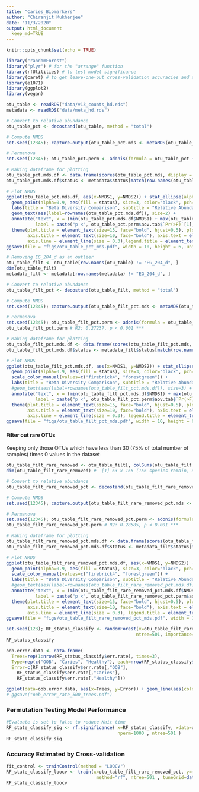 ```yaml
---
title: "Caries_Biomarkers"
author: "Chiranjit Mukherjee"
date: "11/3/2020"
output: html_document
  keep_md=TRUE
---
```


```r
knitr::opts_chunk$set(echo = TRUE)
```

```r
library("randomForest")
library("plyr") # for the "arrange" function
library(rfUtilities) # to test model significance
library(caret) # to get leave-one-out cross-validation accuracies and also contains the nearZeroVar function
library(e1071)
library(ggplot2)
library(vegan)
```


```r
otu_table <- readRDS("data/v13_counts_hd.rds")
metadata <- readRDS("data/meta_hd.rds")
```



```r

# Convert to relative abundance
otu_table_pct <- decostand(otu_table, method = "total")

# Compute NMDS
set.seed(12345); capture.output(otu_table_pct.mds <- metaMDS(otu_table_pct, trymax = 200, autotransform = F, wascores = F))

# Permanova
set.seed(12345); otu_table_pct.perm <- adonis(formula = otu_table_pct ~ metadata$status) # R2 0.25679, p < 0.001***

# Making dataframe for plotting
otu_table_pct.mds.df <- data.frame(scores(otu_table_pct.mds, display = 'sites'))
otu_table_pct.mds.df$status <- metadata$status[match(row.names(otu_table_pct.mds.df), row.names(metadata))]
```


```r
# Plot NMDS
ggplot(otu_table_pct.mds.df, aes(x=NMDS1, y=NMDS2)) + stat_ellipse(alpha=0.8, aes(color=status), show.legend = F, lwd=0.2) + 
  geom_point(alpha=0.9, aes(fill = status), size=3, color="black", pch=21, stroke=0.2) + scale_fill_manual(values=c("firebrick4", "forestgreen")) + scale_color_manual(values=c("firebrick4", "forestgreen")) + 
  labs(title = "Beta Diversity Comparison", subtitle = "Relative Abundance", fill="Subject state") +
  geom_text(aes(label=rownames(otu_table_pct.mds.df)), size=2) + 
  annotate("text", x = (min(otu_table_pct.mds.df$NMDS1) + max(otu_table_pct.mds.df$NMDS1))/2, y = max(otu_table_pct.mds.df$NMDS2)+0.1, 
           label = paste("p <", otu_table_pct.perm$aov.tab$`Pr(>F)`[1], "(PERMANOVA)", sep=" ")) + theme_classic() +
  theme(plot.title = element_text(size=15, face="bold", hjust=0.5), plot.subtitle = element_text(size=10, hjust=0.5), 
        axis.title = element_text(size=10, face="bold"), axis.text = element_text(size=8, face="bold"), legend.position="bottom", 
        axis.line = element_line(size = 0.3),legend.title = element_text(size=13, face="bold"), legend.text = element_text(size = 11))
ggsave(file = "figs/otu_table_pct_mds.pdf", width = 10, height = 6, units = "in")
```




```r
# Removing EG_204_d as an outlier
otu_table_filt <- otu_table[row.names(otu_table) != "EG_204_d", ]
dim(otu_table_filt)
metadata_filt <- metadata[row.names(metadata) != "EG_204_d", ]
```

```r
# Convert to relative abundance
otu_table_filt_pct <- decostand(otu_table_filt, method = "total")

# Compute NMDS
set.seed(12345); capture.output(otu_table_filt_pct.mds <- metaMDS(otu_table_filt_pct, trymax = 200, autotransform = F, wascores = F))

# Permanova
set.seed(12345); otu_table_filt_pct.perm <- adonis(formula = otu_table_filt_pct ~ metadata_filt$status) # R2 0.25679, p < 0.001***
otu_table_filt_pct.perm # R2: 0.27237, p < 0.001 ***

# Making dataframe for plotting
otu_table_filt_pct.mds.df <- data.frame(scores(otu_table_filt_pct.mds, display = 'sites'))
otu_table_filt_pct.mds.df$status <- metadata_filt$status[match(row.names(otu_table_filt_pct.mds.df), row.names(metadata_filt))]
```

```r

# Plot NMDS
ggplot(otu_table_filt_pct.mds.df, aes(x=NMDS1, y=NMDS2)) + stat_ellipse(alpha=0.8, aes(color=status), show.legend = F, lwd=0.2) + 
  geom_point(alpha=0.9, aes(fill = status), size=3, color="black", pch=21, stroke=0.2) + scale_fill_manual(values=c("firebrick4", "forestgreen")) +
  scale_color_manual(values=c("firebrick4", "forestgreen")) + 
  labs(title = "Beta Diversity Comparison", subtitle = "Relative Abundance", fill="Subject state") +
  #geom_text(aes(label=rownames(otu_table_filt_pct.mds.df)), size=3) + 
  annotate("text", x = (min(otu_table_filt_pct.mds.df$NMDS1) + max(otu_table_filt_pct.mds.df$NMDS1))/2, y = max(otu_table_filt_pct.mds.df$NMDS2)+0.1, 
           label = paste("p <", otu_table_filt_pct.perm$aov.tab$`Pr(>F)`[1], "(PERMANOVA)", sep=" ")) + theme_classic() +
  theme(plot.title = element_text(size=15, face="bold", hjust=0.5), plot.subtitle = element_text(size=10, hjust=0.5), 
        axis.title = element_text(size=10, face="bold"), axis.text = element_text(size=8, face="bold"), legend.position="bottom", 
        axis.line = element_line(size = 0.3), legend.title = element_text(size=13, face="bold"), legend.text = element_text(size = 11))
ggsave(file = "figs/otu_table_filt_pct_mds.pdf", width = 10, height = 6, units = "in")
```


#### Filter out rare OTUs 
Keeping only those OTUs which have less than 30 (75% of total number of samples) times 0 values in the dataset
```r
otu_table_filt_rare_removed <- otu_table_filt[, colSums(otu_table_filt == 0) < 0.75*nrow(otu_table_filt), ]
dim(otu_table_filt_rare_removed) #  [1] 63 x 166 (166 species remain, of the 343)
```

```r
# Convert to relative abundance
otu_table_filt_rare_removed_pct <- decostand(otu_table_filt_rare_removed, method = "total")

# Compute NMDS
set.seed(12345); capture.output(otu_table_filt_rare_removed_pct.mds <- metaMDS(otu_table_filt_rare_removed_pct, trymax = 200, autotransform = F, wascores = F))

# Permanova
set.seed(12345); otu_table_filt_rare_removed_pct.perm <- adonis(formula = otu_table_filt_rare_removed_pct ~ metadata_filt$status) # R2 0.25679, p < 0.001***
otu_table_filt_rare_removed_pct.perm # R2: 0.28585, p < 0.001 ***

# Making dataframe for plotting
otu_table_filt_rare_removed_pct.mds.df <- data.frame(scores(otu_table_filt_rare_removed_pct.mds, display = 'sites'))
otu_table_filt_rare_removed_pct.mds.df$status <- metadata_filt$status[match(row.names(otu_table_filt_rare_removed_pct.mds.df), row.names(metadata_filt))]
```

```r

# Plot NMDS
ggplot(otu_table_filt_rare_removed_pct.mds.df, aes(x=NMDS1, y=NMDS2)) + stat_ellipse(alpha=0.8, aes(color=status), show.legend = F, lwd=0.2) + 
  geom_point(alpha=0.9, aes(fill = status), size=3, color="black", pch=21, stroke=0.2) + scale_fill_manual(values=c("firebrick4", "forestgreen")) +
  scale_color_manual(values=c("firebrick4", "forestgreen")) + 
  labs(title = "Beta Diversity Comparison", subtitle = "Relative Abundance", fill="Subject state") +
  #geom_text(aes(label=rownames(otu_table_filt_rare_removed_pct.mds.df)), size=3) + 
  annotate("text", x = (min(otu_table_filt_rare_removed_pct.mds.df$NMDS1) + max(otu_table_filt_rare_removed_pct.mds.df$NMDS1))/2, y = max(otu_table_filt_rare_removed_pct.mds.df$NMDS2)+0.1, 
           label = paste("p <", otu_table_filt_rare_removed_pct.perm$aov.tab$`Pr(>F)`[1], "(PERMANOVA)", sep=" ")) + theme_classic() +
  theme(plot.title = element_text(size=15, face="bold", hjust=0.5), plot.subtitle = element_text(size=10, hjust=0.5), 
        axis.title = element_text(size=10, face="bold"), axis.text = element_text(size=8, face="bold"), legend.position="bottom", 
        axis.line = element_line(size = 0.3), legend.title = element_text(size=13, face="bold"), legend.text = element_text(size = 11))
ggsave(file = "figs/otu_table_filt_rare_removed_pct_mds.pdf", width = 10, height = 6, units = "in")
```






```r
set.seed(123); RF_status_classify <- randomForest(x=otu_table_filt_rare_removed_pct, y=metadata_filt$status,
                                                 ntree=501, importance=TRUE, proximities=TRUE )
RF_status_classify
```




```r
oob.error.data <- data.frame(
  Trees=rep(1:nrow(RF_status_classify$err.rate), times=3),
  Type=rep(c("OOB", "Caries", "Healthy"), each=nrow(RF_status_classify$err.rate)),
  Error=c(RF_status_classify$err.rate[,"OOB"], 
    RF_status_classify$err.rate[,"Caries"], 
    RF_status_classify$err.rate[,"Healthy"]))

ggplot(data=oob.error.data, aes(x=Trees, y=Error)) + geom_line(aes(color=Type))
# ggsave("oob_error_rate_500_trees.pdf")
```


### Permutation Testing Model Performance

```r
#Evaluate is set to false to reduce Knit time
RF_state_classify_sig <- rf.significance( x=RF_status_classify, xdata=otu_table_filt_rare_removed_pct,
                                          nperm=1000 , ntree=501 )
RF_state_classify_sig
```

### Accuracy Estimated by Cross-validation

```r
fit_control <- trainControl(method = "LOOCV")    
RF_state_classify_loocv <- train(x=otu_table_filt_rare_removed_pct, y=metadata_filt$status,
                                  method="rf", ntree=501 , tuneGrid=data.frame(mtry=25), trControl=fit_control)
RF_state_classify_loocv

```


